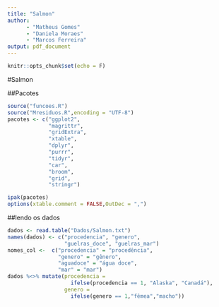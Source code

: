 ```yaml
---
title: "Salmon"
author:
      - "Matheus Gomes"
      - "Daniela Moraes"
      - "Marcos Ferreira"
output: pdf_document
---
```


```r
knitr::opts_chunk$set(echo = F)
```

#Salmon


##Pacotes
```r
source("funcoes.R")
source("Mresiduos.R",encoding = "UTF-8")
pacotes <- c("ggplot2",
             "magrittr",
             "gridExtra",
             "xtable",
             "dplyr",
             "purrr",
             "tidyr",
             "car",
             "broom",
             "grid",
             "stringr")

ipak(pacotes)
options(xtable.comment = FALSE,OutDec = ",")
```

##lendo os dados

```r
dados <- read.table("Dados/Salmon.txt")
names(dados) <- c("procedencia", "genero",
                  "guelras_doce", "guelras_mar")
nomes_col <-  c("procedencia" = "procedência",
                "genero" = "gênero",
                "aguadoce" = "água doce",
                "mar" = "mar")
dados %<>% mutate(procedencia = 
                    ifelse(procedencia == 1, "Alaska", "Canadá"),
                  genero = 
                    ifelse(genero == 1,"fêmea","macho"))

```

